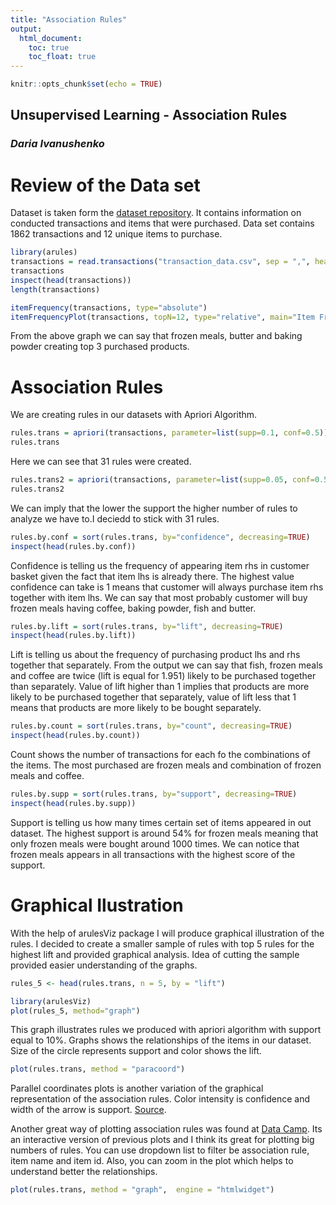---
title: "Association Rules"
output:
  html_document:
    toc: true
    toc_float: true
---

```{r setup, include=FALSE}
knitr::opts_chunk$set(echo = TRUE)
```

## **Unsupervised Learning - Association Rules** 
### *Daria Ivanushenko*            

# **Review of the Data set**

Dataset is taken form the [dataset repository](https://www.kaggle.com/aswhinchander/market-basket-analysist). It contains information on conducted transactions and items that were purchased. Data set contains 1862 transactions and 12 unique items to purchase.

```{r, message=FALSE}
library(arules)
transactions = read.transactions("transaction_data.csv", sep = ",", header = T, skip = 0, format = "basket")
transactions
inspect(head(transactions))
length(transactions)
```

```{r, message=FALSE}
itemFrequency(transactions, type="absolute")
itemFrequencyPlot(transactions, topN=12, type="relative", main="Item Frequency") 
```

From the above graph we can say that frozen meals, butter and baking powder creating top 3 purchased products.


# **Association Rules**

We are creating rules in our datasets with Apriori Algorithm.

```{r, message=FALSE}
rules.trans = apriori(transactions, parameter=list(supp=0.1, conf=0.5))
rules.trans
```

Here we can see that 31 rules were created.

```{r, message=FALSE}
rules.trans2 = apriori(transactions, parameter=list(supp=0.05, conf=0.5))
rules.trans2
```

We can imply that the lower the support the higher number of rules to analyze we have to.I deciedd to stick with 31 rules.

```{r, message=FALSE}
rules.by.conf = sort(rules.trans, by="confidence", decreasing=TRUE)
inspect(head(rules.by.conf))
```

Confidence is telling us the frequency of appearing item rhs in customer basket given the fact that item lhs is already there. The highest value confidence can take is 1 means that customer will always purchase item rhs together with item lhs. We can say that most probably customer will buy frozen meals having coffee, baking powder, fish and butter. 

```{r, message=FALSE}
rules.by.lift = sort(rules.trans, by="lift", decreasing=TRUE) 
inspect(head(rules.by.lift))
```

Lift is telling us about the frequency of purchasing product lhs and rhs together that separately. From the output we can say that fish, frozen meals and coffee are twice (lift is equal for 1.951) likely to be purchased together than separately. Value of lift higher than 1 implies that products are more likely to be purchased together that separately, value of lift less that 1 means that products are more likely to be bought separately.

```{r, message=FALSE}
rules.by.count = sort(rules.trans, by="count", decreasing=TRUE) 
inspect(head(rules.by.count))
```

Count shows the number of transactions for each fo the combinations of the items. The most purchased are frozen meals and combination of frozen meals and coffee.

```{r, message=FALSE}
rules.by.supp = sort(rules.trans, by="support", decreasing=TRUE) 
inspect(head(rules.by.supp))
```

Support is telling us how many times certain set of items appeared in out dataset. The highest support is around 54% for frozen meals meaning that only frozen meals were bought around 1000 times. We can notice that frozen meals appears in all transactions with the highest score of the support.

# **Graphical Ilustration**

With the help of arulesViz package I will produce graphical illustration of the rules. I decided to create a smaller sample of rules with top 5 rules for the highest lift and provided graphical analysis. Idea of cutting the sample provided easier understanding of the graphs.

```{r, message=FALSE}
rules_5 <- head(rules.trans, n = 5, by = "lift")
```

```{r, message=FALSE}
library(arulesViz)
plot(rules_5, method="graph")
```

This graph illustrates rules we produced with apriori algorithm with support equal to 10%. Graphs shows the relationships of the items in our dataset. Size of the circle represents support and color shows the lift.

```{r, message=FALSE}
plot(rules.trans, method = "paracoord")
```

Parallel coordinates plots is another variation of the graphical representation of the association rules. Color intensity is confidence and width of the arrow is support. [Source](https://cran.r-project.org/web/packages/arulesViz/vignettes/arulesViz.pdf).

Another great way of plotting association rules was found at [Data Camp](https://www.datacamp.com/community/tutorials/market-basket-analysis-r). Its an interactive version of previous plots and I think its great for plotting big numbers of rules. You can use dropdown list to filter be association rule, item name and item id. Also, you can zoom in the plot which helps to understand better the relationships.  

```{r}
plot(rules.trans, method = "graph",  engine = "htmlwidget")
```